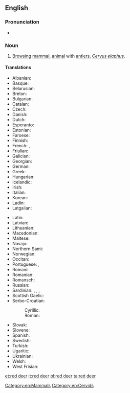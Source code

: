 ==English==
{{wikipedia}}

===Pronunciation===
* {{IPA|/ˈɽɛd diɽ/}}

===Noun===
{{en-noun|head=[[red]] [[deer]]|red deer|pl2=red deers}}

# [[browsing|Browsing]] [[mammal]], [[animal]] with [[antler]]s, ''[[Cervus elaphus]]''.

====Translations====
{{trans-top|Cervus elaphus}}
* Albanian: {{t-|sq|dreri}}
* Basque: {{t+|eu|orein}}
* Belarusian: {{t-|be|алень|tr=alén’|m|sc=Cyrl}}
* Breton: {{t-|br|karv ruz}}
* Bulgarian: {{t-|bg|благороден елен|tr=blagoroden elen|sc=Cyrl}}
* Catalan: {{t-|ca|cérvol comú}}
* Czech: {{t-|cs|jelen lesní|m}}
* Danish: {{t-|da|kronhjort|c}}
* Dutch: {{t+|nl|edelhert|n}}
* Esperanto: {{t+|eo|cervo}}
* Estonian: {{t-|et|punahirv}}
* Faroese: {{t-|fo|krúnhjørtur|m}}
* Finnish: {{t+|fi|saksanhirvi}}
* French: {{t-|fr|cerf commun|m}}, {{t-|fr|cerf rouge|m}}
* Friulian: {{tø|fur|cierf}}
* Galician: {{t-|gl|cervo|m}}
* Georgian: {{t+|ka|კეთილშობილი ირემი|tr=ket’ilšobili iremi|sc=Geor}}
* German: {{t-|de|Rothirsch|m}}
* Greek: {{t+|el|ελάφι|n|tr=eláfi}}
* Hungarian: {{t+|hu|szarvas}}
* Icelandic: {{t-|is|krónhjörtur}}
* Irish: {{t-|ga|fia rua|m}}
* Italian: {{t-|it|cervo nobile|m}}
* Korean: {{t-|ko|붉은사슴|tr=bulgeun saseum}}
* Ladin: {{tø|lld|cerf}}
* Latgalian: {{tø|ltg|aļņs|m}}
{{trans-mid}}
* Latin: {{t+|la|cervus|f}}
* Latvian: {{t-|lv|briedis}}
* Lithuanian: {{t+|lt|elnias}}
* Macedonian: {{t-|mk|елен|tr=elen|sc=Cyrl}}
* Maltese: {{t-|mt|ċerf l-aħmar}}
* Navajo: {{tø|nv|tó wónaanídę́ę́ʼ dzeeh}}
* Northern Sami: {{tø|se|ruksesgoddi}}
* Norwegian: {{t-|no|hjort}}
* Occitan: {{t-|oc|cèrvi}}
* Portuguese: {{t+|pt|veado}}, {{t+|pt|cervo}}
* Romani: {{tø|rom|cherbo|m}}
* Romanian: {{t-|ro|cerb comun}}
* Romansch: {{t-|rm|tschierv cotschen}}
* Russian: {{t-|ru|благородный олень|m|tr=blagoródnyj olén’}}
* Sardinian: {{t-|sc|crebu}}, {{t-|sc|crefu}}, {{t-|sc|cherbu}}, {{t-|sc|chervu}}
* Scottish Gaelic: {{t-|gd|fiadh}}
* Serbo-Croatian: 
*: Cyrillic: {{t-|sh|јелен|sc=Cyrl}}
*: Roman: {{t-|sh|jelen}}
* Slovak: {{t-|sk|jeleň lesný|m}}
* Slovene: {{t-|sl|navadni jelen}}
* Spanish: {{t-|es|ciervo rojo|m}}
* Swedish: {{t-|sv|kronhjort}}
* Turkish: {{t+|tr|alageyik}}
* Ugaritic: {{tø|uga|𐎀𐎊𐎍|tr=ảyl}}
* Ukrainian: {{t+|uk|олень|m|tr=olen’}}
* Welsh: {{t-|cy|carw coch}}
* West Frisian: {{t-|fy|reahart}}
{{trans-bottom}}

[[Category:en:Mammals]]
[[Category:en:Cervids]]

[[et:red deer]]
[[it:red deer]]
[[pl:red deer]]
[[ta:red deer]]